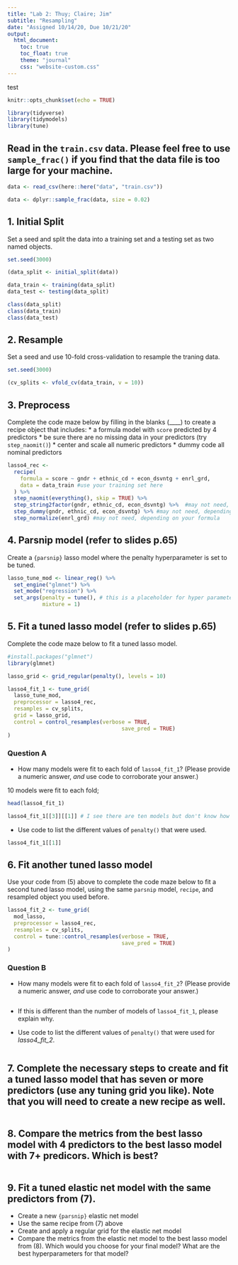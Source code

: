 ---
title: "Lab 2: Thuy; Claire; Jim"
subtitle: "Resampling"
date: "Assigned 10/14/20, Due 10/21/20"
output:
  html_document: 
    toc: true
    toc_float: true
    theme: "journal"
    css: "website-custom.css"
---
test


```{r setup, include=FALSE}
knitr::opts_chunk$set(echo = TRUE)

library(tidyverse)
library(tidymodels)
library(tune)
```

## Read in the `train.csv` data. Please feel free to use `sample_frac()` if you find that the data file is too large for your machine.

```{r, data}
data <- read_csv(here::here("data", "train.csv"))

data <- dplyr::sample_frac(data, size = 0.02)
```


## 1. Initial Split

Set a seed and split the data into a training set and a testing set as two named objects. 

```{r, initial_split}
set.seed(3000)

(data_split <- initial_split(data))

data_train <- training(data_split)
data_test <- testing(data_split)

class(data_split)
class(data_train)
class(data_test)

```

## 2. Resample

Set a seed and use 10-fold cross-validation to resample the traning data.

```{r, resample}
set.seed(3000)

(cv_splits <- vfold_cv(data_train, v = 10))

```

## 3. Preprocess

Complete the code maze below by filling in the blanks (____) to create a recipe object that includes:
* a formula model with `score` predicted by 4 predictors
* be sure there are no missing data in your predictors (try `step_naomit()`)
* center and scale all numeric predictors
* dummy code all nominal predictors

```{r, preprocess}

lasso4_rec <- 
  recipe(
    formula = score ~ gndr + ethnic_cd + econ_dsvntg + enrl_grd, 
    data = data_train #use your training set here
  ) %>%
  step_naomit(everything(), skip = TRUE) %>% 
  step_string2factor(gndr, ethnic_cd, econ_dsvntg) %>%  #may not need, depending on your formula
  step_dummy(gndr, ethnic_cd, econ_dsvntg) %>% #may not need, depending on your formula
  step_normalize(enrl_grd) #may not need, depending on your formula

```

## 4. Parsnip model (refer to slides p.65)

Create a `{parsnip}` lasso model where the penalty hyperparameter is set to be tuned.

```{r, lasso}

lasso_tune_mod <- linear_reg() %>% 
  set_engine("glmnet") %>% 
  set_mode("regression") %>% 
  set_args(penalty = tune(), # this is a placeholder for hyper parameters to be tuned 
           mixture = 1)

```

## 5. Fit a tuned lasso model (refer to slides p.65)

Complete the code maze below to fit a tuned lasso model.

```{r, lasso_fit_1}

#install.packages("glmnet")
library(glmnet)

lasso_grid <- grid_regular(penalty(), levels = 10)

lasso4_fit_1 <- tune_grid(
  lasso_tune_mod,
  preprocessor = lasso4_rec,
  resamples = cv_splits,
  grid = lasso_grid,
  control = control_resamples(verbose = TRUE,
                                    save_pred = TRUE)
)

```

### Question A
  + How many models were fit to each fold of `lasso4_fit_1`? (Please provide a numeric answer, *and* use code to corroborate your answer.)
  
  10 models were fit to each fold;
  
```{r}
head(lasso4_fit_1)

lasso4_fit_1[[3]][[1]] # I see there are ten models but don't know how to pull the number

```

  + Use code to list the different values of `penalty()` that were used.

```{r}

lasso4_fit_1[[1]]

```

## 6. Fit another tuned lasso model

Use your code from (5) above to complete the code maze below to fit a second tuned lasso model, using the same `parsnip` model, `recipe`, and resampled object you used before.

```{r, lasso_fit_2}

lasso4_fit_2 <- tune_grid(
  mod_lasso,
  preprocessor = lasso4_rec,
  resamples = cv_splits,
  control = tune::control_resamples(verbose = TRUE,
                                    save_pred = TRUE)
)

```

### Question B

  + How many models were fit to each fold of `lasso4_fit_2`? (Please provide a numeric answer, *and* use code to corroborate your answer.)

```{r}


```

  + If this is different than the number of models of `lasso4_fit_1`, please explain why.

  + Use code to list the different values of `penalty()` that were used for *lasso4_fit_2*.

```{r}


```

## 7. Complete the necessary steps to create and fit a tuned lasso model that has seven or more predictors (use any tuning grid you like). Note that you will need to create a new recipe as well.

```{r, lasso8}




```

## 8. Compare the metrics from the best lasso model with 4 predictors to the best lasso model with 7+ predicors. Which is best?

```{r}

```

## 9. Fit a tuned elastic net model with the same predictors from (7). 
  + Create a new `{parsnip}` elastic net model
  + Use the same recipe from (7) above
  + Create and apply a regular grid for the elastic net model
  + Compare the metrics from the elastic net model to the best lasso model from (8). Which would you choose for your final model? What are the best hyperparameters for that model?

```{r}


```


